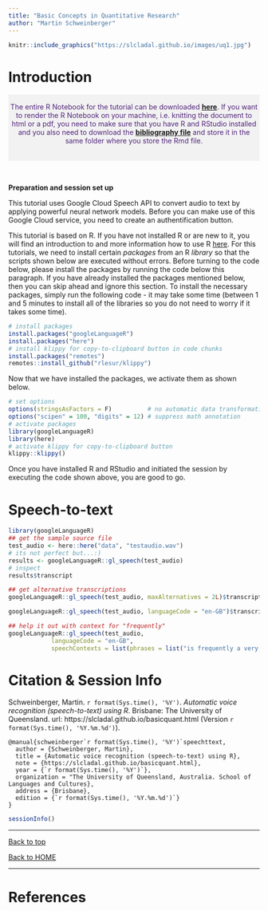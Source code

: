 ```yaml
---
title: "Basic Concepts in Quantitative Research"
author: "Martin Schweinberger"
---
```


<!--html_preserve-->
<!-- Global site tag (gtag.js) - Google Analytics -->
<script async src="https://www.googletagmanager.com/gtag/js?id=UA-130562131-1"></script>
<script>
  window.dataLayer = window.dataLayer || [];
  function gtag(){dataLayer.push(arguments);}
  gtag('js', new Date());

  gtag('config', 'UA-130562131-1');
</script>
<!--/html_preserve-->

```r
knitr::include_graphics("https://slcladal.github.io/images/uq1.jpg")
```

# Introduction



<div class="warning" style='padding:0.1em; background-color:#f2f2f2; color:#51247a'>
<span>
<p style='margin-top:1em; text-align:center'>
The entire R Notebook for the tutorial can be downloaded [**here**](https://slcladal.github.io/content/dviz.Rmd).  If you want to render the R Notebook on your machine, i.e. knitting the document to html or a pdf, you need to make sure that you have R and RStudio installed and you also need to download the [**bibliography file**](https://slcladal.github.io/content/bibliography.bib) and store it in the same folder where you store the Rmd file. <br><br></p>
<p style='margin-left:1em;'>
</p></span>
</div>

<br>


**Preparation and session set up**

This tutorial uses Google Cloud Speech API to convert audio to text by applying powerful neural network models. Before you can make use of this Google Cloud service, you need to create an authentification button.


This tutorial is based on R. If you have not installed R or are new to it, you will find an introduction to and more information how to use R [here](https://slcladal.github.io/intror.html). For this tutorials, we need to install certain *packages* from an R *library* so that the scripts shown below are executed without errors. Before turning to the code below, please install the packages by running the code below this paragraph. If you have already installed the packages mentioned below, then you can skip ahead and ignore this section. To install the necessary packages, simply run the following code - it may take some time (between 1 and 5 minutes to install all of the libraries so you do not need to worry if it takes some time).

```r
# install packages
install.packages("googleLanguageR")
install.packages("here")
# install klippy for copy-to-clipboard button in code chunks
install.packages("remotes")
remotes::install_github("rlesur/klippy")
```

Now that we have installed the packages, we activate them as shown below.

```r
# set options
options(stringsAsFactors = F)          # no automatic data transformation
options("scipen" = 100, "digits" = 12) # suppress math annotation
# activate packages
library(googleLanguageR)
library(here)
# activate klippy for copy-to-clipboard button
klippy::klippy()
```


Once you have installed R and RStudio and initiated the session by executing the code shown above, you are good to go.





# Speech-to-text

```r
library(googleLanguageR)
## get the sample source file
test_audio <- here::here("data", "testaudio.wav")
# its not perfect but...:)
results <- googleLanguageR::gl_speech(test_audio)
# inspect
results$transcript
```



```r

## get alternative transcriptions
googleLanguageR::gl_speech(test_audio, maxAlternatives = 2L)$transcript

googleLanguageR::gl_speech(test_audio, languageCode = "en-GB")$transcript

## help it out with context for "frequently"
googleLanguageR::gl_speech(test_audio, 
            languageCode = "en-GB", 
            speechContexts = list(phrases = list("is frequently a very difficult")))$transcript
```


# Citation & Session Info {-}

Schweinberger, Martin. `r format(Sys.time(), '%Y')`. *Automatic voice recognition (speech-to-text) using R*. Brisbane: The University of Queensland. url: https://slcladal.github.io/basicquant.html   (Version `r format(Sys.time(), '%Y.%m.%d')`).

```
@manual{schweinberger`r format(Sys.time(), '%Y')`speechttext,
  author = {Schweinberger, Martin},
  title = {Automatic voice recognition (speech-to-text) using R},
  note = {https://slcladal.github.io/basicquant.html},
  year = {`r format(Sys.time(), '%Y')`},
  organization = "The University of Queensland, Australia. School of Languages and Cultures},
  address = {Brisbane},
  edition = {`r format(Sys.time(), '%Y.%m.%d')`}
}
```

```r
sessionInfo()
```

***

[Back to top](#introduction)

[Back to HOME](https://slcladal.github.io/index.html)

***

# References {-}


